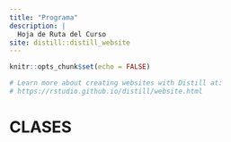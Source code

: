```yaml
---
title: "Programa"
description: |
  Hoja de Ruta del Curso
site: distill::distill_website
---
```


```r
knitr::opts_chunk$set(echo = FALSE)

# Learn more about creating websites with Distill at:
# https://rstudio.github.io/distill/website.html

```

# CLASES {#programa}

##  {#modulo-1}
